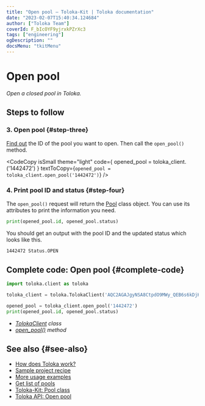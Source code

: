 ```yaml
---
title: "Open pool — Toloka-Kit | Toloka documentation"
date: "2023-02-07T15:40:34.124684"
author: ["Toloka Team"]
coverId: F_bIcOYF9yjrxkPZrXc3
tags: ["engineering"]
ogDescription: ""
docsMenu: "tkitMenu"
---
```



# Open pool

_Open a closed pool in Toloka._

## Steps to follow

<Import/>

<Instantiate/>

### 3. Open pool {#step-three}

[Find out](/docs-new/toloka-kit/recipes/get-pools) the ID of the pool you want to open. Then call the `open_pool()` method.

<CodeCopy
  isSmall
  theme="light"
  code={
    <HighlightChildren language="python">
      opened_pool = toloka_client.<Term term="open_pool"><OpenPool/></Term>('1442472')
    </HighlightChildren>
  }
  textToCopy={`opened_pool = toloka_client.open_pool('1442472')`}
/>

### 4. Print pool ID and status {#step-four}

The `open_pool()` request will return the [Pool](/docs-new/toloka-kit/reference/toloka.client.pool.Pool) class object. You can use its attributes to print the information you need.

```python
print(opened_pool.id, opened_pool.status)
```

You should get an output with the pool ID and the updated status which looks like this.

```bash
1442472 Status.OPEN
```

## Complete code: Open pool {#complete-code}

```python
import toloka.client as toloka

toloka_client = toloka.TolokaClient('AQC2AGAJgyNSA8CtpdO9MWy_QEB6s6kDjHUoElE', 'PRODUCTION')

opened_pool = toloka_client.open_pool('1442472')
print(opened_pool.id, opened_pool.status)
```

<Note mode="tip" title="List of classes and methods used in this recipe">

- _[TolokaClient](/docs-new/toloka-kit/reference/toloka.client.TolokaClient) class_
- _[open_pool()](/docs-new/toloka-kit/reference/toloka.client.TolokaClient.open_pool) method_

</Note>

## See also {#see-also}

- [How does Toloka work?](https://toloka.ai/en/docs/guide/concepts/overview)
- [Sample project recipe](/docs-new/toloka-kit/recipes/learn-basics)
- [More usage examples](/docs-new/toloka-kit/recipes/use-cases)
- [Get list of pools](/docs-new/toloka-kit/recipes/get-pools)
- [Toloka-Kit: Pool class](/docs-new/toloka-kit/reference/toloka.client.pool.Pool)
- [Toloka API: Open pool](https://toloka.ai/docs/api/api-reference/#post-/pools/-id-/open)
